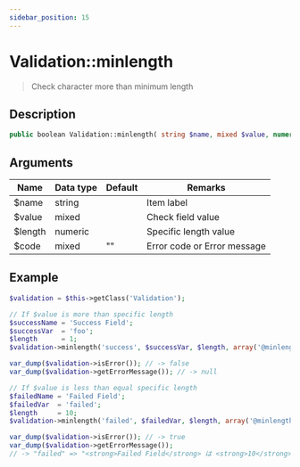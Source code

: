 ```yaml
---
sidebar_position: 15
---
```


# Validation::minlength

> Check character more than minimum length


## Description

```php
public boolean Validation::minlength( string $name, mixed $value, numeric $length, [ mixed $code = '' ] )
```


## Arguments

| Name    | Data type | Default | Remarks                     |
| ------- | --------- | ------- | --------------------------- |
| $name   | string    |         | Item label                  |
| $value  | mixed     |         | Check field value           |
| $length | numeric   |         | Specific length value       |
| $code   | mixed     | ""      | Error code or Error message |


## Example

```php title="Controller"
$validation = $this->getClass('Validation');

// If $value is more than specific length
$successName = 'Success Field';
$successVar  = 'foo';
$length      = 1;
$validation->minlength('success', $successVar, $length, array('@minlength', $successName, $length));

var_dump($validation->isError()); // -> false
var_dump($validation->getErrorMessage()); // -> null

// If $value is less than equal specific length
$failedName = 'Failed Field';
$failedVar  = 'failed';
$length     = 10;
$validation->minlength('failed', $failedVar, $length, array('@minlength', $failedName, $length));

var_dump($validation->isError()); // -> true
var_dump($validation->getErrorMessage());
// -> "failed" => "<strong>Failed Field</strong> は <strong>10</strong> 文字以上で入力してください"
```